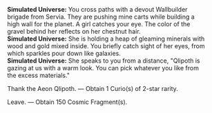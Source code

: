 {{Dialogue Start}}
:'''Simulated Universe:''' You cross paths with a devout Wallbuilder brigade from Servia. They are pushing mine carts while building a high wall for the planet. A girl catches your eye. The color of the gravel behind her reflects on her chestnut hair.
:'''Simulated Universe:''' She is holding a heap of gleaming minerals with wood and gold mixed inside. You briefly catch sight of her eyes, from which sparkles pour down like galaxies.
:'''Simulated Universe:''' She speaks to you from a distance, "Qlipoth is gazing at us with a warm look. You can pick whatever you like from the excess materials."
:{{DIcon|Star}} Thank the Aeon Qlipoth. &mdash; Obtain 1 Curio(s) of 2-star rarity.
:{{DIcon|Star}} Leave. &mdash; Obtain 150 Cosmic Fragment(s).
{{Dialogue End}}